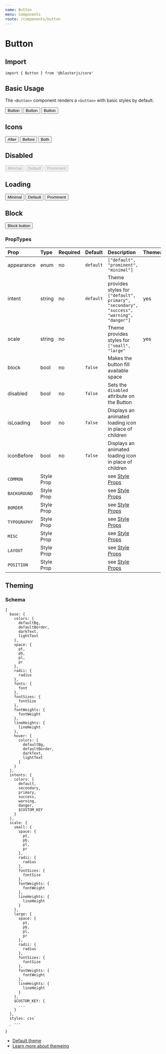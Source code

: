 ```yaml
---
name: Button
menu: Components
route: /components/button
---
```



# Button

## Import
`import { Button } from '@blasterjs/core'`

## Basic Usage

The `<Button>` component renders a `<button>` with basic styles by default.

<Playground>
  <Button>Button</Button>
  <Button appearance="minimal">Button</Button>
  <Button appearance="prominent" intent="success">Button</Button>
</Playground>

## Icons
<Playground>
  <Button iconAfter="eye" intent="default">After</Button>
  <Button iconBefore="edit" appearance="minimal" intent="primary">Before</Button>
  <Button iconBefore="minus" iconAfter="plus" appearance="prominent" intent="default">Both</Button>
</Playground>

## Disabled
<Playground>
  <Button disabled appearance="minimal">Minimal</Button>
  <Button disabled appearance="default">Default</Button>
  <Button disabled appearance="prominent">Prominent</Button>
</Playground>

## Loading
<Playground>
  <Button isLoading appearance="minimal">Minimal</Button>
  <Button isLoading appearance="default">Default</Button>
  <Button isLoading appearance="prominent">Prominent</Button>
</Playground>

## Block
<Playground>
  <Button block>Block button</Button>
</Playground>

### PropTypes
| Prop | Type | Required | Default | Description | Themeable |
|:-----|:-----|:---------|:--------|:------------|:----------|
| appearance | enum | no | `default` | `["default", "prominent", "minimal"]` |  |
| intent | string | no | `default` | Theme provides styles for `["default", primary", "secondary", "success", "warning", "danger"]` | yes |
| scale | string | no | | Theme provides styles for `["small", "large"` | yes |
| block | bool | no | `false` | Makes the button fill available space |
| disabled | bool | no | `false` | Sets the `disabled` attribute on the Button |
| isLoading | bool | no | `false` | Displays an animated loading icon in place of children |
| iconBefore | bool | no | `false` | Displays an animated loading icon in place of children |
| `COMMON` | Style Prop |  |  | see [Style Props](/style-props) |
| `BACKGROUND` | Style Prop |  |  | see [Style Props](/style-props) |
| `BORDER` | Style Prop |  |  | see [Style Props](/style-props) |
| `TYPOGRAPHY` | Style Prop |  |  | see [Style Props](/style-props) |
| `MISC` | Style Prop |  |  | see [Style Props](/style-props) |
| `LAYOUT` | Style Prop |  |  | see [Style Props](/style-props) |
| `POSITION` | Style Prop |  |  | see [Style Props](/style-props) |


## Theming

### Schema
```
{
  base: {
    colors: {
      defaultBg,
      defaultBorder,
      darkText,
      lightText
    },
    space: {
      pt,
      pb,
      pl,
      pr
    },
    radii: {
      radius
    },
    fonts: {
      font
    },
    fontSizes: {
      fontSize
    },
    fontWeights: {
      fontWeight
    },
    lineHeights: {
      lineHeight
    },
    hover: {
      colors: {
        defaultBg,
        defaultBorder,
        darkText,
        lightText
      }
    }
  },
  intents: {
    colors: {
      default,
      secondary,
      primary,
      success,
      warning,
      danger,
      $CUSTOM_KEY
    }
  },
  scale: {
    small: {
      space: {
        pt,
        pb,
        pl,
        pr
      },
      radii: {
        radius
      },
      fontSizes: {
        fontSize
      },
      fontWeights: {
        fontWeight
      },
      lineHeights: {
        lineHeight
      }
    },
    large: {
      space: {
        pt,
        pb,
        pl,
        pr
      },
      radii: {
        radius
      },
      fontSizes: {
        fontSize
      },
      fontWeights: {
        fontWeight
      },
      lineHeights: {
        lineHeight
      }
    },
    $CUSTOM_KEY: {
      ...
    }
  },
  styles: css`
    ...
  `
}
```

- [Default theme](https://github.com/raster-foundry/blasterjs/tree/master/packages/core/theme/components/button)
- [Learn more about themeing]()
